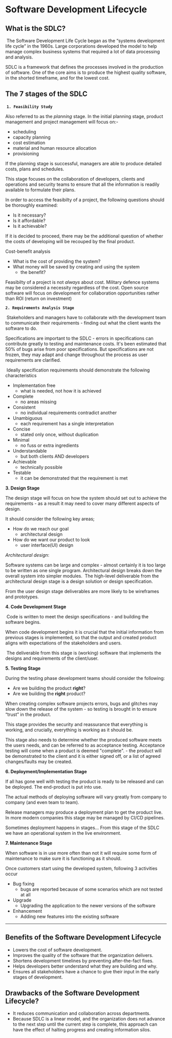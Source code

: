 # Software Development Lifecycle

## What is the SDLC?

​
The Software Development Life Cycle began as the “systems development life cycle” in the 1960s. Large corporations developed the model to help manage complex business systems that required a lot of data processing and analysis.
​

SDLC is a framework that defines the processes involved in the production of software. One of the core aims is to produce the highest quality software, in the shorted timeframe, and for the lowest cost.
​

## The 7 stages of the SDLC

​
**`1. Feasibility Study`**

Also referred to as the _planning_ stage. In the initial planning stage, product management and project management will focus on:-
​

- scheduling
- capacity planning
- cost estimation
- material and human resource allocation
- provisioning
  ​

If the planning stage is successful, managers are able to produce detailed costs, plans and schedules.

This stage focuses on the collaboration of developers, clients and operations and security teams to ensure that all the information is readily available to formulate their plans.

In order to access the feasibilty of a project, the following questions should be thoroughly examined:
​

- Is it necessary?
- Is it affordable?
- Is it achievable?
  ​

If it is decided to proceed, there may be the additional question of whether the costs of developing will be recouped by the final product.

Cost-benefit analysis
​

- What is the cost of providing the system?
- What money will be saved by creating and using the system
  - the benefit?

Feasibilty of a project is not _always_ about cost. Military defence systems may be considered a necessity regardless of the cost. Open source software will focus on development for collaboration opportunities rather than ROI (return on investment)
​

**`2. Requirements Analysis Stage`**

​
Stakeholders and managers have to collaborate with the development team to communicate their requirements - finding out what the client wants the software to do.
​

Specifications are important to the SDLC - errors in specifications can contribute greatly to testing and maintenance costs. It's been estimated that 50% of bugs arise from poor specifications. But specifications are not frozen, they may adapt and change throughout the process as user requirements are clarified.

​
Ideally specification requirements should demonstrate the following characteristics
​

- Implementation free
  - what is needed, not how it is achieved
- Complete
  - no areas missing
- Consistent
  - no individual requirements contradict another
- Unambiguous
  - each requirement has a single interpretation
- Concise
  - stated only once, without duplication
- Minimal
  - no fuss or extra ingredients
- Understandable
  - but both clients AND developers
- Achievable
  - technically possible
- Testable
  - it can be demonstrated that the requirement is met
    ​
    ​

**3. Design Stage**
​

The design stage will focus on how the system should set out to achieve the requirements - as a result it may need to cover many different aspects of design.

It should consider the following key areas;
​

- How do we reach our goal
  - architectural design
- How do we want our product to look
  - user interface(UI) design
    ​

_Architectural design_:

Software systems can be large and complex - almost certainly it is too large to be written as one single program. Architectural design breaks down the overall system into simpler modules.
​
The high-level deliverable from the architectural design stage is a design solution or design specification.

From the user design stage deliverables are more likely to be wireframes and prototypes.
​

**4. Code Development Stage**

​
Code is written to meet the design specifications - and building the software begins.

When code development begins it is crucial that the initial information from previous stages is implemented, so that the output and created product aligns with expectations of the stakeholders and users.

​
The deliverable from this stage is (working) software that implements the designs and requirements of the client/user.
​

**5. Testing Stage**
​

During the testing phase development teams should consider the following:
​

- Are we building the product **right**?
- Are we building the **right** product?
  ​

When creating complex software projects errors, bugs and glitches may slow down the release of the system - so testing is brought in to ensure “trust” in the product.
​

This stage provides the security and reassurance that everything is working, and crucially, everything is working as it should be.
​

This stage also needs to determine whether the produced software meets the users needs, and can be referred to as acceptance testing. Acceptance testing will come when a product is deemed "complete". - the product will be demonstrated to the client and it is either signed off, or a list of agreed changes/faults may be created.
​

**6. Deployment/Implementation Stage**
​

If all has gone well with testing the product is ready to be released and can be deployed. The end-product is put into use.
​

The actual methods of deploying software will vary greatly from company to company (and even team to team).
​

Release managers may produce a deployment plan to get the product live. In more modern companies this stage may be managed by CI/CD pipelines.
​

Sometimes deployment happens in stages…
From this stage of the SDLC we have an operational system in the live environment.
​

**7. Maintenance Stage**
​

When software is in use more often than not it will require some form of maintenance to make sure it is functioning as it should.
​

Once customers start using the developed system, following 3 activities occur
​

- Bug fixing
  - bugs are reported because of some scenarios which are not tested at all
- Upgrade
  - Upgrading the application to the newer versions of the software
- Enhancement
  - Adding new features into the existing software
    ​

---

## Benefits of the Software Development Lifecycle

- Lowers the cost of software development.
- Improves the quality of the software that the organization delivers.
- Shortens development timelines by preventing after-the-fact fixes.
- Helps developers better understand what they are building and why.
- Ensures all stakeholders have a chance to give their input in the early stages of development.
  ​

## Drawbacks of the Software Development Lifecycle?

- It reduces communication and collaboration across departments.
- Because SDLC is a linear model, and the organization does not advance to the next step until the current step is complete, this approach can have the effect of halting progress and creating information silos.
  ​
